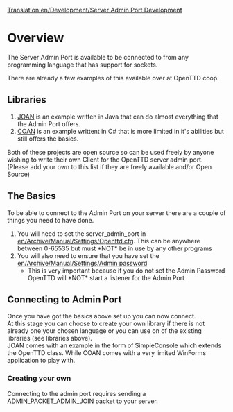 [[Translation:en/Development/Server Admin Port Development]]
= Overview =
The Server Admin Port is available to be connected to from any programming language that has support for sockets.

There are already a few examples of this available over at OpenTTD coop.


== Libraries ==
# [http://dev.openttdcoop.org/projects/joan JOAN] is an example written in Java that can do almost everything that the Admin Port offers.<br />
# [http://dev.openttdcoop.org/projects/coan COAN] is an example writtent in C# that is more limited in it's abilities but still offers the basics.<br /> 
Both of these projects are open source so can be used freely by anyone wishing to write their own Client for the OpenTTD server admin port.<br />
(Please add your own to this list if they are freely available and/or Open Source)

== The Basics ==
To be able to connect to the Admin Port on your server there are a couple of things you need to have done.

# You will need to set the server_admin_port in [[en/Archive/Manual/Settings/Openttd.cfg]]. This can be anywhere between 0-65535 but must *NOT* be in use by any other programs
# You will also need to ensure that you have set the [[en/Archive/Manual/Settings/Admin password]]
#* This is very important because if you do not set the Admin Password OpenTTD will *NOT* start a listener for the Admin Port

== Connecting to Admin Port ==
Once you have got the basics above set up you can now connect. <br />
At this stage you can choose to create your own library if there is not already one your chosen language or you can use on of the existing libraries (see libraries above). <br />
JOAN comes with an example in the form of SimpleConsole which extends the OpenTTD class. While COAN comes with a very limited WinForms application to play with.

=== Creating your own ===
Connecting to the admin port requires sending a ADMIN_PACKET_ADMIN_JOIN packet to your server.